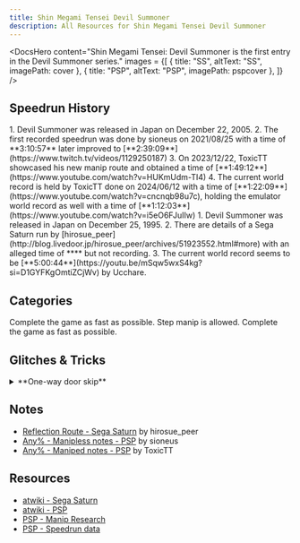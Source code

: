 ```yaml
---
title: Shin Megami Tensei Devil Summoner 
description: All Resources for Shin Megami Tensei Devil Summoner
---
```




<DocsHero 
    content="Shin Megami Tensei: Devil Summoner is the first entry in the Devil Summoner series."
    images = {[
        {
            title: "SS",
            altText: "SS",
            imagePath: cover
        },
        {
            title: "PSP",
            altText: "PSP",
            imagePath: pspcover
        },
    ]}
/>

<LinkCard title="Leaderboards" href="https://www.speedrun.com/dsm" description="See all the submitted runs on Speedrun.com"/>

## Speedrun History
<Tabs>
<TabItem label="Any% - PSP">
<Steps>
1. Devil Summoner was released in Japan on December 22, 2005.
2. The first recorded speedrun was done by sioneus on 2021/08/25 with a time of **3:10:57** later improved to [**2:39:09**](https://www.twitch.tv/videos/1129250187)
3. On 2023/12/22, ToxicTT showcased his new manip route and obtained a time of [**1:49:12**](https://www.youtube.com/watch?v=HUKmUdm-TI4)
4. The current world record is held by ToxicTT done on 2024/06/12 with a time of [**1:22:09**](https://www.youtube.com/watch?v=cncnqb98u7c), holding the emulator world record as well with a time of [**1:12:03**](https://www.youtube.com/watch?v=i5eO6FJuIIw)
</Steps>
</TabItem>

<TabItem label="Any% - Sega Saturn">
<Steps>
1. Devil Summoner was released in Japan on December 25, 1995.
2. There are details of a Sega Saturn run by [hirosue_peer](http://blog.livedoor.jp/hirosue_peer/archives/51923552.html#more) with an alleged time of **** but not recording.
3. The current world record seems to be [**5:00:44**](https://youtu.be/mSqw5wxS4kg?si=D1GYFKgOmtiZCjWv) by Ucchare.
</Steps>
</TabItem>
</Tabs>

## Categories
<CardGrid>
    <Card title="Any% - PSP">Complete the game as fast as possible. Step manip is allowed.</Card>
    <Card title="Any% - Sega Saturn">Complete the game as fast as possible.</Card>
</CardGrid>

## Glitches & Tricks
<details>
<summary>**One-way door skip**</summary>

If you save in front of a one-way door and reload the game, you can pass through it. 
</details>

## Notes
- [Reflection Route - Sega Saturn](http://blog.livedoor.jp/hirosue_peer/archives/51920261.html) by hirosue_peer
- [Any% - Manipless notes - PSP](https://sioneus.me/notes/devil-summoner) by sioneus
- [Any% - Maniped notes - PSP](https://drive.google.com/file/d/1usmiIcoktgdbDrXDjk9DKvuGJsvwwahS/view?usp=sharing) by ToxicTT

## Resources
- [atwiki - Sega Saturn](https://w.atwiki.jp/devilsummoner/pages/8.html)
- [atwiki - PSP](https://w.atwiki.jp/devilsummoner/pages/401.html)
- [PSP - Manip Research](https://docs.google.com/document/d/1MR4vNeT9zWdZGytsVQ7VpFI4NeRKdDpL1O-SC1c5TIE/edit?usp=sharing)
- [PSP - Speedrun data](https://docs.google.com/spreadsheets/d/1wQD9vwD8gQpxl1ZmbyizgbarcfeeiH9ssTWOG_Z4o2w/edit?usp=sharing)
